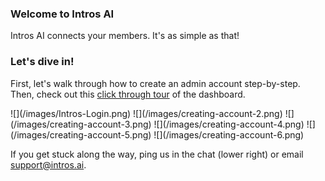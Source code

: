 ### **Welcome to Intros AI**

Intros AI connects your members. It's as simple as that!


### **Let's dive in!**

First, let's walk through how to create an admin account step-by-step. Then, check out this [click through tour](https://introsai.navattic.com/y110888) of the dashboard.



<Steps>
  <Step title="Sign in at https://www.intros.club/dashboard">
    ![](/images/Intros-Login.png)
  </Step>
  <Step title="Select Sign Up">
    ![](/images/creating-account-2.png)
    ![](/images/creating-account-3.png)
  </Step>
  <Step title="Enter your Name">
    ![](/images/creating-account-4.png)
  </Step>
  <Step title="Upload your Logo">
    ![](/images/creating-account-5.png)
  </Step>
  <Step title="Select Introduction Style (we suggest starting with both!)">
    ![](/images/creating-account-6.png)
  </Step>
</Steps>

If you get stuck along the way, ping us in the chat (lower right) or email support@intros.ai.

